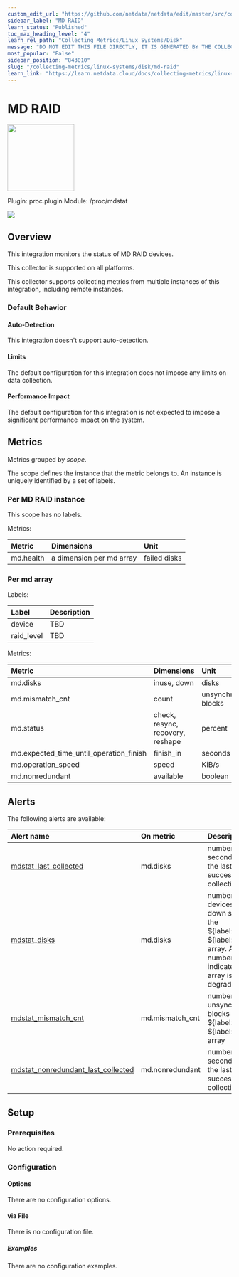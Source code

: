 ```yaml
---
custom_edit_url: "https://github.com/netdata/netdata/edit/master/src/collectors/proc.plugin/metadata.yaml"
sidebar_label: "MD RAID"
learn_status: "Published"
toc_max_heading_level: "4"
learn_rel_path: "Collecting Metrics/Linux Systems/Disk"
message: "DO NOT EDIT THIS FILE DIRECTLY, IT IS GENERATED BY THE COLLECTOR'S metadata.yaml FILE"
most_popular: "False"
sidebar_position: "843010"
slug: "/collecting-metrics/linux-systems/disk/md-raid"
learn_link: "https://learn.netdata.cloud/docs/collecting-metrics/linux-systems/disk/md-raid"
---
```



# MD RAID


<img src="https://netdata.cloud/img/hard-drive.svg" width="150"/>


Plugin: proc.plugin
Module: /proc/mdstat

<img src="https://img.shields.io/badge/maintained%20by-Netdata-%2300ab44" />

## Overview

This integration monitors the status of MD RAID devices.



This collector is supported on all platforms.

This collector supports collecting metrics from multiple instances of this integration, including remote instances.


### Default Behavior

#### Auto-Detection

This integration doesn't support auto-detection.

#### Limits

The default configuration for this integration does not impose any limits on data collection.

#### Performance Impact

The default configuration for this integration is not expected to impose a significant performance impact on the system.

## Metrics

Metrics grouped by *scope*.

The scope defines the instance that the metric belongs to. An instance is uniquely identified by a set of labels.



### Per MD RAID instance



This scope has no labels.

Metrics:

| Metric | Dimensions | Unit |
|:------|:----------|:----|
| md.health | a dimension per md array | failed disks |

### Per md array



Labels:

| Label      | Description     |
|:-----------|:----------------|
| device | TBD |
| raid_level | TBD |

Metrics:

| Metric | Dimensions | Unit |
|:------|:----------|:----|
| md.disks | inuse, down | disks |
| md.mismatch_cnt | count | unsynchronized blocks |
| md.status | check, resync, recovery, reshape | percent |
| md.expected_time_until_operation_finish | finish_in | seconds |
| md.operation_speed | speed | KiB/s |
| md.nonredundant | available | boolean |



## Alerts


The following alerts are available:

| Alert name  | On metric | Description |
|:------------|:----------|:------------|
| [ mdstat_last_collected ](https://github.com/netdata/netdata/blob/master/src/health/health.d/mdstat.conf) | md.disks | number of seconds since the last successful data collection |
| [ mdstat_disks ](https://github.com/netdata/netdata/blob/master/src/health/health.d/mdstat.conf) | md.disks | number of devices in the down state for the $\{label:device} $\{label:raid_level} array. Any number > 0 indicates that the array is degraded. |
| [ mdstat_mismatch_cnt ](https://github.com/netdata/netdata/blob/master/src/health/health.d/mdstat.conf) | md.mismatch_cnt | number of unsynchronized blocks for the $\{label:device} $\{label:raid_level} array |
| [ mdstat_nonredundant_last_collected ](https://github.com/netdata/netdata/blob/master/src/health/health.d/mdstat.conf) | md.nonredundant | number of seconds since the last successful data collection |


## Setup


### Prerequisites

No action required.

### Configuration

#### Options



There are no configuration options.



#### via File

There is no configuration file.

##### Examples
There are no configuration examples.


